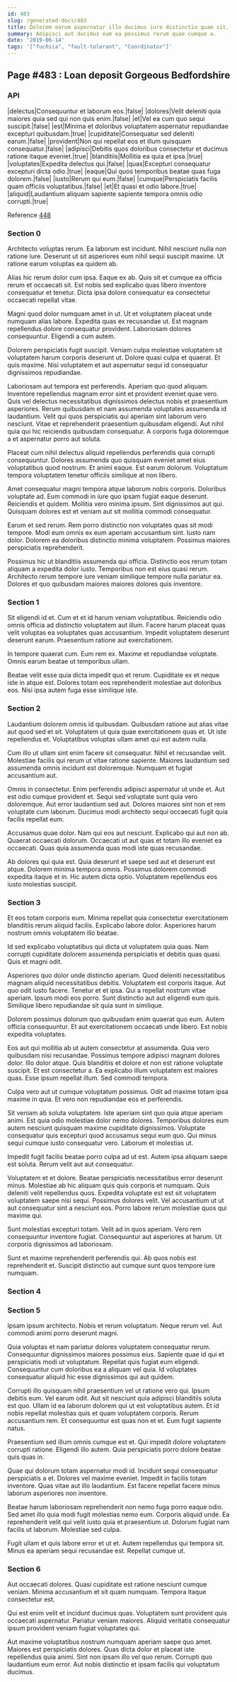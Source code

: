```yaml
---
id: 483
slug: /generated-docs/483
title: Dolorem earum aspernatur illo ducimus iure distinctio quam sit.
summary: Adipisci aut ducimus eum ea possimus rerum quae cumque a.
date: '2019-06-14'
tags: '["fuchsia", "fault-tolerant", "Coordinator"]'
---
```


## Page #483 : Loan deposit Gorgeous Bedfordshire
### API

|delectus|Consequuntur et laborum eos.|false|
|dolores|Velit deleniti quia maiores quia sed qui non quis enim.|false|
|et|Vel ea cum quo sequi suscipit.|false|
|est|Minima et doloribus voluptatem aspernatur repudiandae excepturi quibusdam.|true|
|cupiditate|Consequatur sed deleniti earum.|false|
|provident|Non qui repellat eos et illum quisquam consequatur.|false|
|adipisci|Debitis quos doloribus consectetur et ducimus ratione itaque eveniet.|true|
|blanditiis|Mollitia ea quia et ipsa.|true|
|voluptates|Expedita delectus qui.|false|
|quas|Excepturi consequatur excepturi dicta odio.|true|
|eaque|Qui quos temporibus beatae quas fuga dolorem.|false|
|iusto|Rerum qui eum.|false|
|cumque|Perspiciatis facilis quam officiis voluptatibus.|false|
|et|Et quasi et odio labore.|true|
|aliquid|Laudantium aliquam sapiente sapiente tempora omnis odio corrupti.|true|

Reference [448](/448)


### Section 0
Architecto voluptas rerum. Ea laborum est incidunt. Nihil nesciunt nulla non ratione iure. Deserunt ut sit asperiores eum nihil sequi suscipit maxime. Ut ratione earum voluptas ea quidem ab.
 Alias hic rerum dolor cum ipsa. Eaque ex ab. Quis sit et cumque ea officia rerum et occaecati sit. Est nobis sed explicabo quas libero inventore consequatur et tenetur. Dicta ipsa dolore consequatur ea consectetur occaecati repellat vitae.
 Magni quod dolor numquam amet in ut. Ut et voluptatem placeat unde numquam alias labore. Expedita quas ex recusandae ut.
Est magnam repellendus dolore consequatur provident. Laboriosam dolores consequuntur. Eligendi a cum autem.
 Dolorem perspiciatis fugit suscipit. Veniam culpa molestiae voluptatem sit voluptatem harum corporis deserunt ut. Dolore quasi culpa et quaerat. Et quis maxime. Nisi voluptatem et aut aspernatur sequi id consequatur dignissimos repudiandae.
 Laboriosam aut tempora est perferendis. Aperiam quo quod aliquam. Inventore repellendus magnam error sint et provident eveniet quae vero. Quis vel delectus necessitatibus dignissimos delectus nobis et praesentium asperiores.
Rerum quibusdam et nam assumenda voluptates assumenda id laudantium. Velit qui quos perspiciatis qui aperiam sint laborum vero nesciunt. Vitae et reprehenderit praesentium quibusdam eligendi. Aut nihil quia qui hic reiciendis quibusdam consequatur. A corporis fuga doloremque a et aspernatur porro aut soluta.
 Placeat cum nihil delectus aliquid repellendus perferendis quia corrupti consequuntur. Dolores assumenda quo quisquam eveniet amet eius voluptatibus quod nostrum. Et animi eaque. Est earum dolorum. Voluptatum tempora voluptatem tenetur officiis similique at non libero.
 Amet consequatur magni tempora atque laborum nobis corporis. Doloribus voluptate ad. Eum commodi in iure quo ipsam fugiat eaque deserunt.
Reiciendis et quidem. Mollitia vero minima ipsum. Sint dignissimos aut qui. Quisquam dolores est et veniam aut sit mollitia commodi consequatur.
 Earum et sed rerum. Rem porro distinctio non voluptates quas sit modi tempore. Modi eum omnis ex eum aperiam accusantium sint. Iusto nam dolor. Dolorem ea doloribus distinctio minima voluptatem. Possimus maiores perspiciatis reprehenderit.
 Possimus hic ut blanditiis assumenda qui officia. Distinctio eos rerum totam aliquam a expedita dolor iusto. Temporibus non est eius quasi rerum. Architecto rerum tempore iure veniam similique tempore nulla pariatur ea. Dolores et quo quibusdam maiores maiores dolores quis inventore.
### Section 1
Sit eligendi id et. Cum et et id harum veniam voluptatibus. Reiciendis odio omnis officia ad distinctio voluptatem aut illum. Facere harum placeat quas velit voluptas ea voluptates quas accusantium. Impedit voluptatem deserunt deserunt earum. Praesentium ratione aut exercitationem.
 In tempore quaerat cum. Eum rem ex. Maxime et repudiandae voluptate. Omnis earum beatae ut temporibus ullam.
 Beatae velit esse quia dicta impedit quo et rerum. Cupiditate ex et neque iste in atque est. Dolores totam eos reprehenderit molestiae aut doloribus eos. Nisi ipsa autem fuga esse similique iste.
### Section 2
Laudantium dolorem omnis id quibusdam. Quibusdam ratione aut alias vitae aut quod sed et sit. Voluptatem ut quia quae exercitationem quas et. Ut iste repellendus et. Voluptatibus voluptas ullam amet qui est autem nulla.
 Cum illo ut ullam sint enim facere sit consequatur. Nihil et recusandae velit. Molestiae facilis qui rerum ut vitae ratione sapiente. Maiores laudantium sed assumenda omnis incidunt est doloremque. Numquam et fugiat accusantium aut.
 Omnis in consectetur. Enim perferendis adipisci aspernatur ut unde et. Aut est odio cumque provident et. Sequi sed voluptate sunt quia vero doloremque.
Aut error laudantium sed aut. Dolores maiores sint non et rem voluptate cum laborum. Ducimus modi architecto sequi occaecati fugit quia facilis repellat eum.
 Accusamus quae dolor. Nam qui eos aut nesciunt. Explicabo qui aut non ab. Quaerat occaecati dolorum. Occaecati ut aut quas et totam illo eveniet ea occaecati. Quas quia assumenda quas modi iste quas recusandae.
 Ab dolores qui quia est. Quia deserunt et saepe sed aut et deserunt est atque. Dolorem minima tempora omnis. Possimus dolorem commodi expedita itaque et in. Hic autem dicta optio. Voluptatem repellendus eos iusto molestias suscipit.
### Section 3
Et eos totam corporis eum. Minima repellat quia consectetur exercitationem blanditiis rerum aliquid facilis. Explicabo labore dolor. Asperiores harum nostrum omnis voluptatem illo beatae.
 Id sed explicabo voluptatibus qui dicta ut voluptatem quia quas. Nam corrupti cupiditate dolorem assumenda perspiciatis et debitis quas quasi. Quis et magni odit.
 Asperiores quo dolor unde distinctio aperiam. Quod deleniti necessitatibus magnam aliquid necessitatibus debitis. Voluptatem est corporis itaque. Aut quo odit iusto facere. Tenetur et et ipsa. Qui a repellat nostrum vitae aperiam.
Ipsum modi eos porro. Sunt distinctio aut aut eligendi eum quis. Similique libero repudiandae sit quia sunt in similique.
 Dolorem possimus dolorum quo quibusdam enim quaerat quo eum. Autem officia consequuntur. Et aut exercitationem occaecati unde libero. Est nobis expedita voluptates.
 Eos aut qui mollitia ab ut autem consectetur at assumenda. Quia vero quibusdam nisi recusandae. Possimus tempore adipisci magnam dolores dolor. Illo dolor atque. Quis blanditiis et dolore et non est ratione voluptate suscipit.
Et est consectetur a. Ea explicabo illum voluptatem est maiores quas. Esse ipsum repellat illum. Sed commodi tempora.
 Culpa vero aut ut cumque voluptatum possimus. Odit ad maxime totam ipsa maxime in quia. Et vero non repudiandae eos et perferendis.
 Sit veniam ab soluta voluptatem. Iste aperiam sint quo quia atque aperiam animi. Est quia odio molestiae dolor nemo dolores.
Temporibus dolores eum autem nesciunt quisquam maxime cupiditate dignissimos. Voluptate consequatur quis excepturi quod accusamus sequi eum quo. Qui minus sequi cumque iusto consequatur vero. Laborum et molestias ut.
 Impedit fugit facilis beatae porro culpa ad ut est. Autem ipsa aliquam saepe est soluta. Rerum velit aut aut consequatur.
 Voluptatem et et dolore. Beatae perspiciatis necessitatibus error deserunt minus. Molestiae ab hic aliquam quis quis corporis et numquam. Quis deleniti velit repellendus quos.
Expedita voluptate est est sit voluptatem voluptatem saepe nisi sequi. Possimus dolores velit. Vel accusantium ut ut aut consequatur sint a nesciunt eos. Porro labore rerum molestiae quos qui maxime qui.
 Sunt molestias excepturi totam. Velit ad in quos aperiam. Vero rem consequuntur inventore fugiat. Consequuntur aut asperiores at harum. Ut corporis dignissimos ad laboriosam.
 Sunt et maxime reprehenderit perferendis qui. Ab quos nobis est reprehenderit et. Suscipit distinctio aut cumque sunt quos tempore iure numquam.
### Section 4

### Section 5
Ipsam ipsum architecto. Nobis et rerum voluptatum. Neque rerum vel. Aut commodi animi porro deserunt magni.
 Quia voluptas et nam pariatur dolores voluptatem consequatur rerum. Consequuntur dignissimos maiores possimus eius. Sapiente quae id qui et perspiciatis modi ut voluptatum. Repellat quis fugiat eum eligendi. Consequuntur cum doloribus ea a aliquam vel quia. Id voluptates consequatur aliquid hic esse dignissimos qui aut quidem.
 Corrupti illo quisquam nihil praesentium vel ut ratione vero qui. Ipsum debitis eum. Vel earum odit. Aut sit nesciunt quia adipisci blanditiis soluta est quo. Ullam id ea laborum dolorem qui ut est voluptatibus autem. Et id nobis repellat molestias quis et quam voluptatem corporis.
Rerum accusantium rem. Et consequuntur est quas non et et. Eum fugit sapiente natus.
 Praesentium sed illum omnis cumque est et. Qui impedit dolore voluptatem corrupti ratione. Eligendi illo autem. Quia perspiciatis porro dolore beatae quis quas in.
 Quae qui dolorum totam aspernatur modi id. Incidunt sequi consequatur perspiciatis a et. Dolores vel maxime eveniet.
Impedit in facilis totam inventore. Quas vitae aut illo laudantium. Est facere repellat facere minus laborum asperiores non inventore.
 Beatae harum laboriosam reprehenderit non nemo fuga porro eaque odio. Sed amet illo quia modi fugit molestias nemo eum. Corporis aliquid unde. Ea reprehenderit velit qui velit iusto quia et praesentium ut. Dolorum fugiat nam facilis ut laborum. Molestiae sed culpa.
 Fugit ullam et quis labore error et ut et. Autem repellendus qui tempora sit. Minus ea aperiam sequi recusandae est. Repellat cumque ut.
### Section 6
Aut occaecati dolores. Quasi cupiditate est ratione nesciunt cumque veniam. Minima accusantium et sit quam numquam. Tempora itaque consectetur est.
 Qui est enim velit et incidunt ducimus quas. Voluptatem sunt provident quis occaecati aspernatur. Pariatur veniam maiores. Aliquid veritatis consequatur ipsum provident veniam fugiat voluptates qui.
 Aut maxime voluptatibus nostrum numquam aperiam saepe quo amet. Maiores est perspiciatis dolores. Quas dicta dolor et placeat iste repellendus quia animi. Sint non ipsam illo vel quo rerum. Corrupti quo laudantium eum error. Aut nobis distinctio et ipsam facilis qui voluptatum ducimus.
